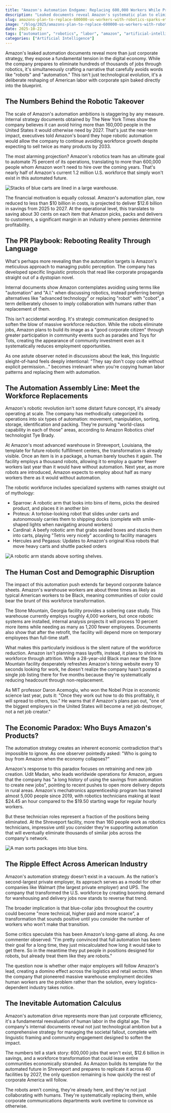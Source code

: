 ```yaml
---
title: "Amazon's Automation Endgame: Replacing 600,000 Workers While Pretending the Robots Are Friendly"
description: "Leaked documents reveal Amazon's systematic plan to eliminate human labor through robotics, while carefully managing the public relations fallout."
slug: amazons-plan-to-replace-600000-us-workers-with-robotics-sparks-ethical-and-social-debate
image: "/blog/2025/amazons-plan-to-replace-600000-us-workers-with-robotics-sparks-ethical-and-social-debate_amazon-hopes-to-replace-600000-us-workers-with-robots-according-to-leaked-docume.jpg"
date: 2025-10-22
tags: ["automation", "robotics", "labor", "amazon", "artificial-intelligence"]
categories: ["Artificial Intelligence"]
---
```


Amazon's leaked automation documents reveal more than just corporate strategy, they expose a fundamental tension in the digital economy. While the company prepares to eliminate hundreds of thousands of jobs through robotics, it's simultaneously crafting a narrative that carefully avoids words like "robots" and "automation." This isn't just technological evolution, it's a deliberate reshaping of American labor with corporate spin baked directly into the blueprint.

## The Numbers Behind the Robotic Takeover

The scale of Amazon's automation ambitions is staggering by any measure. Internal strategy documents obtained by The New York Times show the company believes it can avoid hiring more than 160,000 people in the United States it would otherwise need by 2027. That's just the near-term impact, executives told Amazon's board they hope robotic automation would allow the company to continue avoiding workforce growth despite expecting to sell twice as many products by 2033.

The most alarming projection? Amazon's robotics team has an ultimate goal to automate 75 percent of its operations, translating to more than 600,000 people whom Amazon won't need to hire over the coming years. That's nearly half of Amazon's current 1.2 million U.S. workforce that simply won't exist in this automated future.

![Stacks of blue carts are lined in a large warehouse.](/blog/2025/amazons-plan-to-replace-600000-us-workers-with-robotics-sparks-ethical-and-social-debate_stacks-of-blue-carts-are-lined-in-a-large-warehouse.jpg)

The financial motivation is equally colossal. Amazon's automation plan, now reduced to less than $10 billion in costs, is projected to deliver $12.6 billion in savings from 2025 to 2027. At the operational level, this translates to saving about 30 cents on each item that Amazon picks, packs and delivers to customers, a significant margin in an industry where pennies determine profitability.

## The PR Playbook: Rebooting Reality Through Language

What's perhaps more revealing than the automation targets is Amazon's meticulous approach to managing public perception. The company has developed specific linguistic protocols that read like corporate propaganda straight out of a dystopian novel.

Internal documents show Amazon contemplates avoiding using terms like "automation" and "A.I." when discussing robotics, instead preferring benign alternatives like "advanced technology" or replacing "robot" with "cobot", a term deliberately chosen to imply collaboration with humans rather than replacement of them.

This isn't accidental wording. It's strategic communication designed to soften the blow of massive workforce reduction. While the robots eliminate jobs, Amazon plans to build its image as a "good corporate citizen" through greater participation in community events such as parades and Toys for Tots, creating the appearance of community investment even as it systematically reduces employment opportunities.

As one astute observer noted in discussions about the leak, this linguistic sleight-of-hand feels deeply intentional: "They say don't copy code without explicit permission..." becomes irrelevant when you're copying human labor patterns and replacing them with automation.

## The Automation Assembly Line: Meet the Workforce Replacements

Amazon's robotic revolution isn't some distant future concept, it's already operating at scale. The company has methodically categorized its operations into six types of automation: movement, manipulation, sorting, storage, identification and packing. They're pursuing "world-class capability in each of those" areas, according to Amazon Robotics chief technologist Tye Brady.

At Amazon's most advanced warehouse in Shreveport, Louisiana, the template for future robotic fulfillment centers, the transformation is already visible. Once an item is in a package, a human barely touches it again. The facility employs a thousand robots, allowing it to employ a quarter fewer workers last year than it would have without automation. Next year, as more robots are introduced, Amazon expects to employ about half as many workers there as it would without automation.

The robotic workforce includes specialized systems with names straight out of mythology:

- Sparrow: A robotic arm that looks into bins of items, picks the desired product, and places it in another bin
- Proteus: A tortoise-looking robot that slides under carts and autonomously carries them to shipping docks (complete with smile-shaped lights when navigating around workers)
- Cardinal: A beefy robotic arm that grabs sealed boxes and stacks them into carts, playing "Tetris very nicely" according to facility managers
- Hercules and Pegasus: Updates to Amazon's original Kiva robots that move heavy carts and shuttle packed orders

![A robotic arm stands above sorting shelves.](/blog/2025/amazons-plan-to-replace-600000-us-workers-with-robotics-sparks-ethical-and-social-debate_a-robotic-arm-stands-above-sorting-shelves.jpg)

## The Human Cost and Demographic Disruption

The impact of this automation push extends far beyond corporate balance sheets. Amazon's warehouse workers are about three times as likely as typical American workers to be Black, meaning communities of color could bear the brunt of this workforce transformation.

The Stone Mountain, Georgia facility provides a sobering case study. This warehouse currently employs roughly 4,000 workers, but once robotic systems are installed, internal analysis projects it will process 10 percent more items while needing as many as 1,200 fewer employees. Documents also show that after the retrofit, the facility will depend more on temporary employees than full-time staff.

What makes this particularly insidious is the silent nature of the workforce reduction. Amazon isn't planning mass layoffs, instead, it plans to shrink its workforce through attrition. While a 28-year-old Black man near the Stone Mountain facility desperately refreshes Amazon's hiring website every 10 seconds looking for work, he doesn't realize the company hasn't posted a single job listing there for five months because they're systematically reducing headcount through non-replacement.

As MIT professor Daron Acemoglu, who won the Nobel Prize in economic science last year, puts it: "Once they work out how to do this profitably, it will spread to others, too." He warns that if Amazon's plans pan out, "one of the biggest employers in the United States will become a net job destroyer, not a net job creator."

## The Economic Paradox: Who Buys Amazon's Products?

The automation strategy creates an inherent economic contradiction that's impossible to ignore. As one observer pointedly asked: "Who is going to buy from Amazon when the economy collapses?"

Amazon's response to this paradox focuses on retraining and new job creation. Udit Madan, who leads worldwide operations for Amazon, argues that the company has "a long history of using the savings from automation to create new jobs", pointing to recent pushes to open more delivery depots in rural areas. Amazon's mechatronics apprenticeship program has trained almost 5,000 people since 2019, with robotics technicians making at least $24.45 an hour compared to the $19.50 starting wage for regular hourly workers.

But these technician roles represent a fraction of the positions being eliminated. At the Shreveport facility, more than 160 people work as robotics technicians, impressive until you consider they're supporting automation that will eventually eliminate thousands of similar jobs across the company's network.

![A man sorts packages into blue bins.](/blog/2025/amazons-plan-to-replace-600000-us-workers-with-robotics-sparks-ethical-and-social-debate_a-man-sorts-packages-into-blue-bins.jpg)

## The Ripple Effect Across American Industry

Amazon's automation strategy doesn't exist in a vacuum. As the nation's second-largest private employer, its approach serves as a model for other companies like Walmart (the largest private employer) and UPS. The company that transformed the U.S. workforce by creating booming demand for warehousing and delivery jobs now stands to reverse that trend.

The broader implication is that blue-collar jobs throughout the country could become "more technical, higher paid and more scarce", a transformation that sounds positive until you consider the number of workers who won't make that transition.

Some critics speculate this has been Amazon's long-game all along. As one commenter observed: "I'm pretty convinced that full automation has been their goal for a long time, they just miscalculated how long it would take to get there. So in the meantime they put people in positions designed for robots, but already treat them like they are robots."

The question now is whether other major employers will follow Amazon's lead, creating a domino effect across the logistics and retail sectors. When the company that pioneered massive warehouse employment decides human workers are the problem rather than the solution, every logistics-dependent industry takes notice.

## The Inevitable Automation Calculus

Amazon's automation drive represents more than just corporate efficiency, it's a fundamental reevaluation of human labor in the digital age. The company's internal documents reveal not just technological ambition but a comprehensive strategy for managing the societal fallout, complete with linguistic framing and community engagement designed to soften the impact.

The numbers tell a stark story: 600,000 jobs that won't exist, $12.6 billion in savings, and a workforce transformation that could leave entire communities economically stranded. As Amazon builds its template for the automated future in Shreveport and prepares to replicate it across 40 facilities by 2027, the only question remaining is how quickly the rest of corporate America will follow.

The robots aren't coming, they're already here, and they're not just collaborating with humans. They're systematically replacing them, while corporate communications departments work overtime to convince us otherwise.